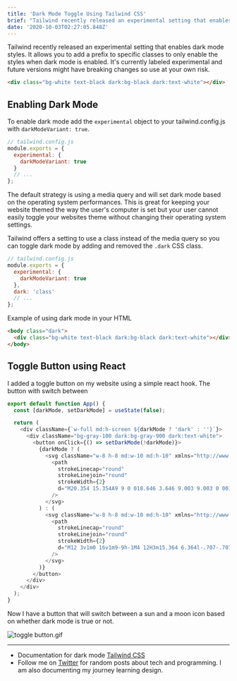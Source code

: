 ```yaml
---
title: 'Dark Mode Toggle Using Tailwind CSS'
brief: "Tailwind recently released an experimental setting that enables dark mode styles. It allows you to add a prefix to specific classes to only enable the styles when dark mode is enabled. It's currently labeled experimental and future versions might hav..."
date: '2020-10-03T02:27:05.848Z'
---
```


Tailwind recently released an experimental setting that enables dark mode styles. It allows you to add a prefix to specific classes to only enable the styles when dark mode is enabled. It's currently labeled experimental and future versions might have breaking changes so use at your own risk.

```html
<div class="bg-white text-black dark:bg-black dark:text-white"></div>
```

## Enabling Dark Mode

To enable dark mode add the `experimental` object to your tailwind.config.js with `darkModeVariant: true`.

```js
// tailwind.config.js
module.exports = {
  experimental: {
    darkModeVariant: true
  }
  // ...
};
```

The default strategy is using a media query and will set dark mode based on the operating system performances. This is great for keeping your website themed the way the user's computer is set but your user cannot easily toggle your websites theme without changing their operating system settings.

Tailwind offers a setting to use a class instead of the media query so you can toggle dark mode by adding and removed the `.dark` CSS class.

```js
// tailwind.config.js
module.exports = {
  experimental: {
    darkModeVariant: true
  },
  dark: 'class'
  // ...
};
```

Example of using dark mode in your HTML

```html
<body class="dark">
  <div class="bg-white text-black dark:bg-black dark:text-white"></div>
</body>
```

## Toggle Button using React

I added a toggle button on my website using a simple react hook. The button with switch between

```js
export default function App() {
  const [darkMode, setDarkMode] = useState(false);

  return (
    <div className={`w-full md:h-screen ${darkMode ? 'dark' : ''}`}>
      <div className="bg-gray-100 dark:bg-gray-900 dark:text-white">
        <button onClick={() => setDarkMode(!darkMode)}>
          {darkMode ? (
            <svg className="w-8 h-8 md:w-10 md:h-10" xmlns="http://www.w3.org/2000/svg" fill="none" viewBox="0 0 24 24" stroke="currentColor">
              <path
                strokeLinecap="round"
                strokeLinejoin="round"
                strokeWidth={2}
                d="M20.354 15.354A9 9 0 018.646 3.646 9.003 9.003 0 0012 21a9.003 9.003 0 008.354-5.646z"
              />
            </svg>
          ) : (
            <svg className="w-8 h-8 md:w-10 md:h-10" xmlns="http://www.w3.org/2000/svg" fill="none" viewBox="0 0 24 24" stroke="currentColor">
              <path
                strokeLinecap="round"
                strokeLinejoin="round"
                strokeWidth={2}
                d="M12 3v1m0 16v1m9-9h-1M4 12H3m15.364 6.364l-.707-.707M6.343 6.343l-.707-.707m12.728 0l-.707.707M6.343 17.657l-.707.707M16 12a4 4 0 11-8 0 4 4 0 018 0z"
              />
            </svg>
          )}
        </button>
      </div>
    </div>
  );
}
```

Now I have a button that will switch between a sun and a moon icon based on whether dark mode is true or not.

![toggle button.gif](https://cdn.hashnode.com/res/hashnode/image/upload/v1601691182598/YPJuxUFwT.gif)

---

- Documentation for dark mode [Tailwind CSS](https://github.com/tailwindlabs/tailwindcss/pull/2279)
- Follow me on [Twitter](https://twitter.com/CodeByCorey) for random posts about tech and programming. I am also documenting my journey learning design.
